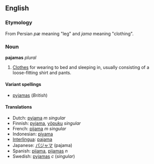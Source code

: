 <!-- NOTE: If you edit this page, please also edit "pyjamas" -->


==English==
=== Etymology ===
From Persian ''p&aelig;'' meaning "leg" and ''jama'' meaning "clothing".

===Noun===
'''pajamas''' ''plural''
#[[Clothes]] for wearing to bed and sleeping in, usually consisting of a loose-fitting shirt and pants.

====Variant spellings====
*[[pyjamas]] (''British'')

====Translations====
*Dutch: [[pyjama]] ''m singular''
*Finnish: [[pyjama]], [[yöpuku]] ''singular''
*French: [[pijama]] ''m singular''
*Indonesian: [[piyama]]
*[[Interlingua]]: [[pajama]]
*Japanese: [[パジャマ]] (pajama)
*Spanish: [[pijama]], [[pijamas]] ''n''
*Swedish: [[pyjamas]] ''c'' (''singular'')



<!-- NOTE: If you edit this page, please also edit "pyjamas" -->